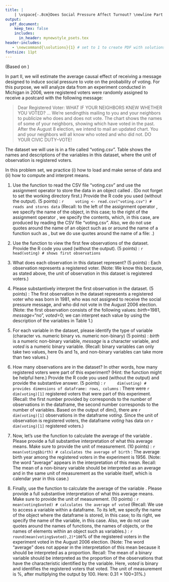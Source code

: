```yaml
---
title: |
    | \vspace{-.8cm}Does Social Pressure Affect Turnout? \newline Part I: Loading and Making Sense of Data, and \newline Computing and Interpreting Means \if1\solutions (with Solutions) \fi
output:
  pdf_document:
    keep_tex: false
    includes:
      in_header: mynewstyle_psets.tex 
header-includes: 
   - \newcommand{\solutions}{1} # set to 1 to create PDF with solutions; leave blank to create PDF without solutions
fontsize: 11pt
---
```

\vspace{-.5cm}(Based on \href{http://www.donaldgreen.com/wp-content/uploads/2015/09/Gerber_Green_Larimer-APSR-2008.pdf}{Alan Gerber, Donald Green, and Christopher Larimer. 2008. ``Social Pressure and Voter Turn-\linebreak out: Evidence from a Large-Scale Field Experiment.'' \textit{American Political Science Review}, 102(1): 33-48.})\linebreak

In part II, we will estimate the average causal effect of receiving a message designed to induce social pressure to vote on the probability of voting. For this purpose, we will analyze data from an experiment conducted in Michigan in 2006, were registered voters were randomly assigned to receive a postcard with the following message:
\vspace{.3cm}

> Dear Registered Voter: \newline\newline WHAT IF YOUR NEIGHBORS KNEW WHETHER YOU VOTED? ... We're sending\linebreak this mailing to you and your neighbors to publicize who does and does not vote. The chart shows the names of some of your neighbors, showing which have voted in the past. After the August 8 election, we intend to mail an updated chart. You and your neighbors will all know who voted and who did not. DO YOUR CIVIC DUTY--VOTE!
\vspace{.3cm}
\begin{center}\begin{footnotesize}
\begin{tabular}{lrrr}
MAPLE DRIVE  & Aug 2004 & Nov 2004 & Aug 2006 \\
\midrule
9993 [YOU] & Didn't vote & Voted & ???  \\
9995 JOSEPH JAMES SMITH & Voted & Voted & ??? \\
9997 RICHARD B JACKSON & Didn't vote & Voted &  ??? \\
9999 KATHY MARIE JACKSON & Didn't vote & Voted & ??? \\
\end{tabular}
\end{footnotesize}\end{center}

The dataset we will use is in a file called "voting.csv". Table \ref{voting} shows the names and descriptions of the variables in this dataset, where the unit of observation is registered voters.

\begin{table}[h!!!]
\begin{center}
\begin{tabular}{ll}											
\midrule
variable & description\\
\midrule \addlinespace[1.5pt]
\textit{birth} &  year of birth of registered voter \\\addlinespace[1.5pt]
\textit{message} & whether registered voter was assigned to receive the social pressure message:
 "yes", "no" \\\addlinespace[1.5pt]
\textit{voted} & whether registered voter voted in the August 2006 election:
 1{=}voted, 0{=}didn't vote \\\addlinespace[1.5pt]
\midrule
\end{tabular}
\caption{Variables in "voting.csv"}\label{voting}
\end{center}
\end{table}
\vspace{.3cm}

In this problem set, we practice (i) how to load and make sense of data and (ii) how to compute and interpret means.
  
1. Use the function \fu{read.csv()} to read the CSV file "voting.csv" and use the assignment operator \fu{<-} to store the data in an object called \textit{voting}. (Do not forget to set the working directory first.) Provide the R code you used (without the output). (5 points) 
\if1\solutions
\newpage\underline{R code}:
    ```r
    voting <- read.csv("voting.csv") # reads and stores data
    ```
(Recall: to the left of the assignment operator \fu{<-}, we specify the name of the object, \fu{voting} in this case; to the right of the assignment operator \fu{<-}, we specify the contents, which, in this case, are produced by reading the CSV file "voting.csv". Also, we do not use quotes around the name of an object such as \fu{voting} or around the name of a function such as \fu{read.csv()}, but we do use quotes around the name of a file: \fu{"voting.csv"}.)\newline\fi
    
2. Use the function \fu{head()} to view the first few observations of the dataset. Provide the R code you used (without the output). (5 points) 
\if1\solutions
\newline\newline\underline{R code}:
    ```r
    head(voting) # shows first observations
    ```
\fi

3. What does each observation in this dataset represent? (5 points)
\if1\solutions 
\newline\newline\underline{Answer}: Each observation represents a registered voter. (Note: We know this because, as stated above, the unit of observation in this dataset is registered voters.)
\newline
\fi

4. Please substantively interpret the first observation in the dataset. (5 points)
\if1\solutions 
\newline\newline\underline{Answer}: The first observation in the dataset represents a registered voter who was born in 1981, who was not assigned to receive the social pressure message, and who did not vote in the August 2006 election. (Note: the first observation consists of the following values: *birth*=1981, *message*="no", *voted*=0; we can interpret each value by using the description of the variables in Table 1.)
\newline
\fi

5. For each variable in the dataset, please identify the type of variable (character vs. numeric binary vs. numeric non-binary) (5 points)
\if1\solutions 
\newline\newline\underline{Answer}: *birth* is a numeric non-binary variable, *message* is a character variable, and *voted* is a numeric binary variable. (Recall: binary variables can only take two values, here 0s and 1s, and non-binary variables can take more than two values.)
\newline
\fi

6. How many observations are in the dataset? In other words, how many registered voters were part of this experiment? (Hint: the function \fu{dim()} might be helpful here.) Provide the R code you used (without the output) and provide the substantive answer. (5 points)
\if1\solutions
\newpage\underline{R code}:
    ```r
    dim(voting) # provides dimensions of dataframe: rows, columns
    ```
\underline{Answer}: There were `r dim(voting)[1]` registered voters that were part of this experiment. (Recall: the first number provided by \fu{dim()} corresponds to the number of observations in the dataframe, the second number corresponds to the number of variables. Based on the output of dim(), there are `r dim(voting)[1]` observations in the dataframe *voting*. Since the unit of observation is registered voters, the dataframe *voting* has data on `r dim(voting)[1]` registered voters.)\newline
\fi

7. Now, let's use the function \fu{mean()} to calculate the average of the variable \textit{birth}. Please provide a full substantive interpretation of what this average means. Make sure to provide the unit of measurement. (10 points)
\if1\solutions
\newline\newline\underline{R code}:
    ```r
    mean(voting$birth) # calculates the average of birth
    ```
\underline{Answer}: The average birth year among the registered voters in the experiment is 1956. (Note: the word "average" appears in the interpretation of this mean. Recall: The mean of a non-binary variable should be interpreted as an average and in the same unit of measurement as the variable itself, which is calendar year in this case.)
\newline
\fi

8. Finally, use the function \fu{mean()} to calculate the average of the variable \textit{voted}. Please provide a full substantive interpretation of what this average means. Make sure to provide the unit of measurement. (10 points) 
\if1\solutions
\newline\newline\underline{R code}:
    ```r
    mean(voting$voted) # calculates the average of voted
    ```
(Recall: We use \fu{\$} to access a variable within a dataframe. To its left, we specify the name of the object where the dataframe is stored, \fu{voting} in this case; to its right, we specify the name of the variable, \fu{voted} in this case. Also, we do not use quotes around the names of functions, the names of objects, or the names of elements within an object such as variables.)
\newline\newline\underline{Answer}: `r round(mean(voting$voted),2)*100`\% of the registered voters in the experiment voted in the August 2006 election. (Note: The word "average" does not appear in the interpretation of this mean because it should be interpreted as a proportion. Recall: The mean of a binary variable should be interpreted as the proportion of the observations that have the characteristic identified by the variable. Here, *voted* is binary and identifies the registered voters that voted. The unit of measurement is \%, after multiplying the output by 100. Here: 0.31 ${\times}$ 100=31\%.)
\newline
\fi
